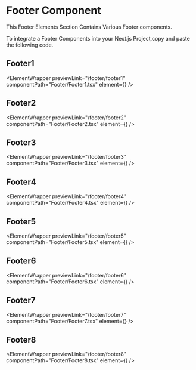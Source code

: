 

# Footer Component

This Footer Elements Section Contains Various Footer components.

To integrate a Footer Components into your Next.js Project,copy and paste the following code.

## Footer1

<ElementWrapper
  previewLink="/footer/footer1"
  componentPath="Footer/Footer1.tsx"
  element={<Footer1 />}
/>

## Footer2

<ElementWrapper
  previewLink="/footer/footer2"
  componentPath="Footer/Footer2.tsx"
  element={<Footer2 />}
/>

## Footer3

<ElementWrapper
  previewLink="/footer/footer3"
  componentPath="Footer/Footer3.tsx"
  element={<Footer3 />}
/>

## Footer4

<ElementWrapper
  previewLink="/footer/footer4"
  componentPath="Footer/Footer4.tsx"
  element={<Footer4 />}
/>

## Footer5

<ElementWrapper
  previewLink="/footer/footer5"
  componentPath="Footer/Footer5.tsx"
  element={<Footer5 />}
/>


## Footer6

<ElementWrapper
  previewLink="/footer/footer6"
  componentPath="Footer/Footer6.tsx"
  element={<Footer6 />}
/>

## Footer7

<ElementWrapper
  previewLink="/footer/footer7"
  componentPath="Footer/Footer7.tsx"
  element={<Footer7 />}
/>

## Footer8

<ElementWrapper
  previewLink="/footer/footer8"
  componentPath="Footer/Footer8.tsx"
  element={<Footer8 />}
/>

